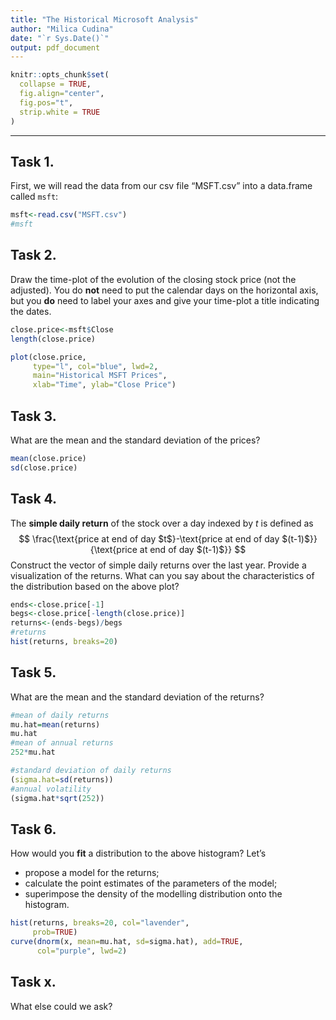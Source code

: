 ```yaml
---
title: "The Historical Microsoft Analysis"
author: "Milica Cudina"
date: "`r Sys.Date()`"
output: pdf_document
---
```

<!-- The author of this template is Dr. Gordan Zitkovic.-->
<!-- The code chunk below contains some settings that will  -->
<!-- make your R code look better in the output pdf file.  -->
<!-- If you are curious about what each option below does, -->
<!-- go to https://yihui.org/knitr/options/ -->
<!-- If not, feel free to disregard everything ...  -->
```r
knitr::opts_chunk$set(
  collapse = TRUE,
  fig.align="center",
  fig.pos="t",
  strip.white = TRUE
)
```
<!-- ... down to here. -->

---

## Task 1. 
First, we will read the data from our csv file "MSFT.csv" into a data.frame called `msft`:

```r
msft<-read.csv("MSFT.csv")
#msft
```


## Task 2.
Draw the time-plot of the evolution of the closing stock price (not the adjusted). You do **not** need to put the calendar days on the horizontal axis, but you **do** need to label your axes and give your time-plot a title indicating the dates.   

```r
close.price<-msft$Close
length(close.price)

plot(close.price, 
     type="l", col="blue", lwd=2,
     main="Historical MSFT Prices",
     xlab="Time", ylab="Close Price")
```

## Task 3. 
What are the mean and the standard deviation of the prices?

```r
mean(close.price)
sd(close.price)
```


## Task 4. 
The **simple daily return** of the stock over a day indexed by $t$ is defined as 
$$
\frac{\text{price at end of day $t$}-\text{price at end of day $(t-1)$}}{\text{price at end of day $(t-1)$}} 
$$
Construct the vector of simple daily returns over the last year. Provide a visualization of the returns. What can you say about the characteristics of the distribution based on the above plot?

```r
ends<-close.price[-1]
begs<-close.price[-length(close.price)]
returns<-(ends-begs)/begs
#returns
hist(returns, breaks=20)
```

## Task 5. 
What are the mean and the standard deviation of the returns?

```r
#mean of daily returns
mu.hat=mean(returns)
mu.hat
#mean of annual returns
252*mu.hat

#standard deviation of daily returns
(sigma.hat=sd(returns))
#annual volatility
(sigma.hat*sqrt(252))
```

## Task 6. 
How would you **fit** a distribution to the above histogram? Let's 

* propose a model for the returns; 
* calculate the point estimates of the parameters of the model;
* superimpose the density of the modelling distribution onto the histogram. 

```r
hist(returns, breaks=20, col="lavender", 
     prob=TRUE)
curve(dnorm(x, mean=mu.hat, sd=sigma.hat), add=TRUE, 
      col="purple", lwd=2)
```


## Task x. 
What else could we ask? 
